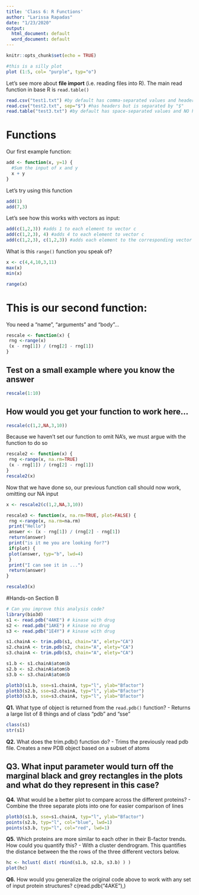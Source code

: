 ```yaml
---
title: 'Class 6: R Functions'
author: "Larissa Rapadas"
date: "1/23/2020"
output:
  html_document: default
  word_document: default
---
```


```r
knitr::opts_chunk$set(echo = TRUE)
```

```r
#this is a silly plot
plot (1:5, col= "purple", typ="o")
```

Let's see more about **file import** (i.e. reading files into R). The main read function in base R is `read.table()`

```r
read.csv("test1.txt") #by default has comma-separated values and headers
read.csv("test2.txt", sep="$") #has headers but is separated by "$"
read.table("test3.txt") #by default has space-separated values and NO headers
```

# Functions
Our first example function:
```r
add <- function(x, y=1) {
  #Sum the input of x and y
  x + y
}
```

Let's try using this function
```r
add(1)
add(7,3)
```

Let's see how this works with vectors as input:
```r
add(c(1,2,3)) #adds 1 to each element to vector c
add(c(1,2,3), 4) #adds 4 to each element to vector c
add(c(1,2,3), c(1,2,3)) #adds each element to the corresponding vector elements
```

What is this `range()` function you speak of?
```r
x <- c(4,4,10,3,11)
max(x)
min(x)
```
```r
range(x)
```

# This is our second function:
You need a “name”, “arguments” and “body”…
```r
rescale <- function(x) {
 rng <-range(x)
 (x - rng[1]) / (rng[2] - rng[1])
}
```

## Test on a small example where you know the answer
```r
rescale(1:10)
```

## How would you get your function to work here…
```r
rescale(c(1,2,NA,3,10))
```
Because we haven't set our function to omit NA's, we must argue with the function to do so
```r
rescale2 <- function(x) {
 rng <-range(x, na.rm=TRUE)
 (x - rng[1]) / (rng[2] - rng[1])
}
rescale2(x)
```
Now that we have done so, our previous function call should now work, omitting our NA input
```r
x <- rescale2(c(1,2,NA,3,10))
```

```r
rescale3 <- function(x, na.rm=TRUE, plot=FALSE) {
 rng <-range(x, na.rm=na.rm)
 print("Hello")
 answer <- (x - rng[1]) / (rng[2] - rng[1])
 return(answer)
 print("is it me you are looking for?")
 if(plot) {
 plot(answer, typ="b", lwd=4)
 }
 print("I can see it in ...")
 return(answer)
}
```
```r
rescale3(x)
```
#Hands-on Section B

```r
# Can you improve this analysis code?
library(bio3d)
s1 <- read.pdb("4AKE") # kinase with drug
s2 <- read.pdb("1AKE") # kinase no drug
s3 <- read.pdb("1E4Y") # kinase with drug

s1.chainA <- trim.pdb(s1, chain="A", elety="CA")
s2.chainA <- trim.pdb(s2, chain="A", elety="CA")
s3.chainA <- trim.pdb(s3, chain="A", elety="CA")

s1.b <- s1.chainA$atom$b
s2.b <- s2.chainA$atom$b
s3.b <- s3.chainA$atom$b

plotb3(s1.b, sse=s1.chainA, typ="l", ylab="Bfactor")
plotb3(s2.b, sse=s2.chainA, typ="l", ylab="Bfactor")
plotb3(s3.b, sse=s3.chainA, typ="l", ylab="Bfactor")
```

**Q1.** What type of object is returned from the `read.pdb()` function?
- Returns a large list of 8 things and of class "pdb" and "sse"
```r
class(s1)
str(s1)
```
**Q2.** What does the trim.pdb() function do?
- Trims the previously read pdb file. Creates a new PDB object based on a subset of atoms

**Q3.** What input parameter would turn off the marginal black and grey rectangles in the plots and what do they represent in this case?
- 
**Q4.** What would be a better plot to compare across the different proteins?
- Combine the three separate plots into one for easier comparison of lines
```r
plotb3(s1.b, sse=s1.chainA, typ="l", ylab="Bfactor")
points(s2.b, typ="l", col="blue", lwd=1)
points(s3.b, typ="l", col="red", lwd=1) 
```

**Q5.** Which proteins are more similar to each other in their B-factor trends. How could you quantify this?
- With a cluster dendrogram. This quantifies the distance between the the rows of the three different vectors below.
```r
hc <- hclust( dist( rbind(s1.b, s2.b, s3.b) ) )
plot(hc)
```

**Q6.** How would you generalize the original code above to work with any set of input protein structures?
c(read.pdb("4AKE"),)
